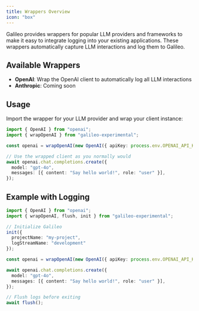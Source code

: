 ```yaml
---
title: Wrappers Overview
icon: "box"
---
```


Galileo provides wrappers for popular LLM providers and frameworks to make it easy to integrate logging into your existing applications. These wrappers automatically capture LLM interactions and log them to Galileo.

## Available Wrappers

- **OpenAI**: Wrap the OpenAI client to automatically log all LLM interactions
- **Anthropic**: Coming soon

## Usage

Import the wrapper for your LLM provider and wrap your client instance:

```typescript
import { OpenAI } from "openai";
import { wrapOpenAI } from "galileo-experimental";

const openai = wrapOpenAI(new OpenAI({ apiKey: process.env.OPENAI_API_KEY }));

// Use the wrapped client as you normally would
await openai.chat.completions.create({
  model: "gpt-4o",
  messages: [{ content: "Say hello world!", role: "user" }],
});
```

## Example with Logging

```typescript
import { OpenAI } from "openai";
import { wrapOpenAI, flush, init } from "galileo-experimental";

// Initialize Galileo
init({
  projectName: "my-project",
  logStreamName: "development"
});

const openai = wrapOpenAI(new OpenAI({ apiKey: process.env.OPENAI_API_KEY }));

await openai.chat.completions.create({
  model: "gpt-4o",
  messages: [{ content: "Say hello world!", role: "user" }],
});

// Flush logs before exiting
await flush();
``` 